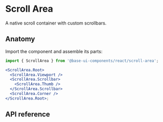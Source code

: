 # Scroll Area

<Subtitle>A native scroll container with custom scrollbars.</Subtitle>

<Meta
  name="description"
  content="A high-quality, unstyled React scroll area that provides a native scroll container with custom scrollbars."
/>

<Demo path="./demos/hero" />

## Anatomy

Import the component and assemble its parts:

```jsx title="Anatomy"
import { ScrollArea } from '@base-ui-components/react/scroll-area';

<ScrollArea.Root>
  <ScrollArea.Viewport />
  <ScrollArea.Scrollbar>
    <ScrollArea.Thumb />
  </ScrollArea.Scrollbar>
  <ScrollArea.Corner />
</ScrollArea.Root>;
```

## API reference

<Reference component="ScrollArea" parts="Root, Viewport, Content, Scrollbar, Thumb, Corner" />
